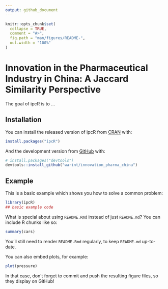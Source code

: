 ```yaml
---
output: github_document
---
```


<!-- README.md is generated from README.Rmd. Please edit that file -->

```r
knitr::opts_chunk$set(
  collapse = TRUE,
  comment = "#>",
  fig.path = "man/figures/README-",
  out.width = "100%"
)
```

# Innovation in the Pharmaceutical Industry in China: A Jaccard Similarity Perspective

<!-- badges: start -->
<!-- badges: end -->

The goal of ipcR is to ...

## Installation

You can install the released version of ipcR from [CRAN](https://CRAN.R-project.org) with:

``` r
install.packages("ipcR")
```

And the development version from [GitHub](https://github.com/) with:

``` r
# install.packages("devtools")
devtools::install_github("warint/innovation_pharma_china")
```
## Example

This is a basic example which shows you how to solve a common problem:

```r
library(ipcR)
## basic example code
```

What is special about using `README.Rmd` instead of just `README.md`? You can include R chunks like so:

```r
summary(cars)
```

You'll still need to render `README.Rmd` regularly, to keep `README.md` up-to-date.

You can also embed plots, for example:

```r
plot(pressure)
```

In that case, don't forget to commit and push the resulting figure files, so they display on GitHub!
